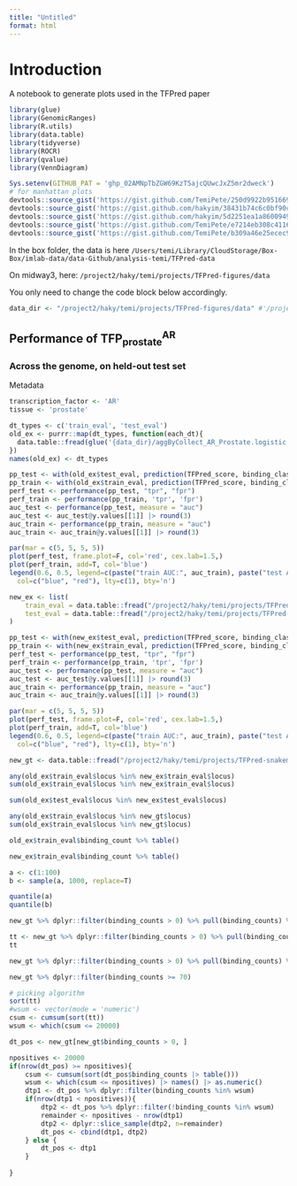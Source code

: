 ```yaml
---
title: "Untitled"
format: html
---
```



# Introduction
A notebook to generate plots used in the TFPred paper

```r
library(glue)
library(GenomicRanges)
library(R.utils)
library(data.table)
library(tidyverse)
library(ROCR)
library(qvalue)
library(VennDiagram)
```

```r
Sys.setenv(GITHUB_PAT = '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')
# for manhattan plots
devtools::source_gist('https://gist.github.com/TemiPete/250d9922b9516691f83bb1fd999a3ccc')
devtools::source_gist('https://gist.github.com/hakyim/38431b74c6c0bf90c12f')
devtools::source_gist('https://gist.github.com/hakyim/5d2251ea1a86009499e4ffdf47fe2735')
devtools::source_gist('https://gist.github.com/TemiPete/e7214eb308c4116e2f10ee96401be0c2')
devtools::source_gist('https://gist.github.com/TemiPete/b309a46e25ecec93127fb6756e68fb14')
```

::: {.callout-note}
In the box folder, the data is here `/Users/temi/Library/CloudStorage/Box-Box/imlab-data/data-Github/analysis-temi/TFPred-data`

On midway3, here: `/project2/haky/temi/projects/TFPred-figures/data`

You only need to change the code block below accordingly.
:::
```r
data_dir <- "/project2/haky/temi/projects/TFPred-figures/data" #'/project2/haky/temi/projects/TFPred-snakemake/output/models_eval/cistrome_AR_Prostate_2023-11-14' #'/project2/haky/temi/projects/TFPred-figures/data'
```

## Performance of $\text{TFP}_\text{prostate}^\text{AR}$
### Across the genome, on held-out test set

Metadata
```r
transcription_factor <- 'AR'
tissue <- 'prostate'
```

```r
dt_types <- c('train_eval', 'test_eval')
old_ex <- purrr::map(dt_types, function(each_dt){
  data.table::fread(glue('{data_dir}/aggByCollect_AR_Prostate.logistic.{each_dt}.txt.gz'))
})
names(old_ex) <- dt_types
```

```r
pp_test <- with(old_ex$test_eval, prediction(TFPred_score, binding_class))
pp_train <- with(old_ex$train_eval, prediction(TFPred_score, binding_class))
perf_test <- performance(pp_test, "tpr", "fpr")
perf_train <- performance(pp_train, 'tpr', 'fpr')
auc_test <- performance(pp_test, measure = "auc")
auc_test <- auc_test@y.values[[1]] |> round(3)
auc_train <- performance(pp_train, measure = "auc")
auc_train <- auc_train@y.values[[1]] |> round(3)
```

```r
par(mar = c(5, 5, 5, 5))
plot(perf_test, frame.plot=F, col='red', cex.lab=1.5,)
plot(perf_train, add=T, col='blue')
legend(0.6, 0.5, legend=c(paste("train AUC:", auc_train), paste("test AUC", auc_test)),
  col=c("blue", "red"), lty=c(1), bty='n')
```


```r
new_ex <- list(
    train_eval = data.table::fread("/project2/haky/temi/projects/TFPred-snakemake/output/models_eval/cistrome_AR_Prostate_2024-03-20/aggByCollect_AR_Prostate.logistic.train_eval.txt.gz"),
    test_eval = data.table::fread("/project2/haky/temi/projects/TFPred-snakemake/output/models_eval/cistrome_AR_Prostate_2024-03-20/aggByCollect_AR_Prostate.logistic.test_eval.txt.gz")
)
```


```r
pp_test <- with(new_ex$test_eval, prediction(TFPred_score, binding_class))
pp_train <- with(new_ex$train_eval, prediction(TFPred_score, binding_class))
perf_test <- performance(pp_test, "tpr", "fpr")
perf_train <- performance(pp_train, 'tpr', 'fpr')
auc_test <- performance(pp_test, measure = "auc")
auc_test <- auc_test@y.values[[1]] |> round(3)
auc_train <- performance(pp_train, measure = "auc")
auc_train <- auc_train@y.values[[1]] |> round(3)
```

```r
par(mar = c(5, 5, 5, 5))
plot(perf_test, frame.plot=F, col='red', cex.lab=1.5,)
plot(perf_train, add=T, col='blue')
legend(0.6, 0.5, legend=c(paste("train AUC:", auc_train), paste("test AUC", auc_test)),
  col=c("blue", "red"), lty=c(1), bty='n')
```

```r
new_gt <- data.table::fread("/project2/haky/temi/projects/TFPred-snakemake/data/predictor_files/AR_Prostate.info.txt.gz")
```

```r
any(old_ex$train_eval$locus %in% new_ex$train_eval$locus)
sum(old_ex$train_eval$locus %in% new_ex$train_eval$locus)
```


```r
sum(old_ex$test_eval$locus %in% new_ex$test_eval$locus)
```

```r
any(old_ex$train_eval$locus %in% new_gt$locus)
sum(old_ex$train_eval$locus %in% new_gt$locus)
```

```r
old_ex$train_eval$binding_count %>% table()
```


```r
new_ex$train_eval$binding_count %>% table()
```



```r
a <- c(1:100)
b <- sample(a, 1000, replace=T)
```

```r
quantile(a)
quantile(b)
```


```r
new_gt %>% dplyr::filter(binding_counts > 0) %>% pull(binding_counts) %>% quantile()
```


```r
tt <- new_gt %>% dplyr::filter(binding_counts > 0) %>% pull(binding_counts) %>% table()
tt
```


```r
new_gt %>% dplyr::filter(binding_counts > 0) %>% pull(binding_counts) %>% unique() %>% quantile()
```


```r
new_gt %>% dplyr::filter(binding_counts >= 70)
```


```r
# picking algorithm
sort(tt)
#wsum <- vector(mode = 'numeric')
csum <- cumsum(sort(tt))
wsum <- which(csum <= 20000)
```


```r
dt_pos <- new_gt[new_gt$binding_counts > 0, ]
```

```r
npositives <- 20000
if(nrow(dt_pos) >= npositives){ 
    csum <- cumsum(sort(dt_pos$binding_counts |> table()))
    wsum <- which(csum <= npositives) |> names() |> as.numeric()
    dtp1 <- dt_pos %>% dplyr::filter(binding_counts %in% wsum)
    if(nrow(dtp1 < npositives)){
        dtp2 <- dt_pos %>% dplyr::filter(!binding_counts %in% wsum)
        remainder <- npositives - nrow(dtp1)
        dtp2 <- dplyr::slice_sample(dtp2, n=remainder)
        dt_pos <- cbind(dtp1, dtp2)
    } else {
        dt_pos <- dtp1
    }
    
}
```
